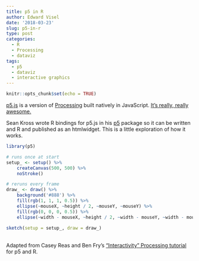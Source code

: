 ```yaml
---
title: p5 in R
author: Edward Visel
date: '2018-03-23'
slug: p5-in-r
type: post
categories:
  - R
  - Processing
  - dataviz
tags:
  - p5
  - dataviz
  - interactive graphics
---
```


```r
knitr::opts_chunk$set(echo = TRUE)
```

[p5.js](https://p5js.org/) is a version of [Processing](https://processing.org/) 
built natively in JavaScript. [It's really, really awesome.](http://hello.p5js.org/) 

Sean Kross wrote R bindings for p5.js in his [p5](https://github.com/seankross/p5) 
package so it can be written and R and published as an htmlwidget. This is a 
little exploration of how it works.

```r
library(p5)

# runs once at start
setup_ <- setup() %>% 
    createCanvas(500, 500) %>% 
    noStroke()

# reruns every frame
draw_ <- draw() %>% 
    background('#888') %>% 
    fill(rgb(1, 1, 1, 0.5)) %>% 
    ellipse(~mouseX, ~height / 2, ~mouseY, ~mouseY) %>% 
    fill(rgb(0, 0, 0, 0.5)) %>% 
    ellipse(~width - mouseX, ~height / 2, ~width - mouseY, ~width - mouseY)

sketch(setup = setup_, draw = draw_)
```
  
<br />
Adapted from Casey Reas and Ben Fry's ["Interactivity" Processing 
tutorial](https://processing.org/tutorials/interactivity/) for p5 and R.
